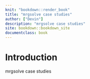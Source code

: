 ```yaml
---
knit: "bookdown::render_book"
title: "mrgsolve case studies"
author: ["Devin"]
description: "mrgsolve case studies"
site: bookdown::bookdown_site
documentclass: book
---
```


# Introduction 

mrgsolve case studies